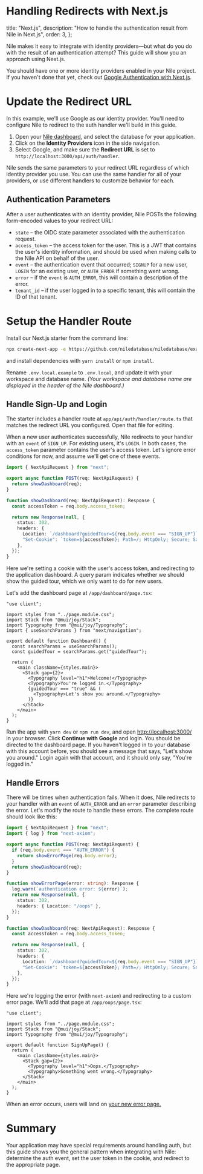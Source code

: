 # Handling Redirects with Next.js

  title: "Next.js",
  description: "How to handle the authentication result from Nile in Next.js",
  order: 3,
};

Nile makes it easy to integrate with identity providers—but what do you do with the result of an
authentication attempt? This guide will show you an approach using Next.js.

You should have one or more identity providers enabled in your Nile project. If you haven't done
that yet, check out [Google Authentication with Next.js](../google-auth/nextjs).

# Update the Redirect URL

In this example, we'll use Google as our identity provider. You'll need to configure Nile to
redirect to the auth handler we'll build in this guide.

1. Open your [Nile dashboard][nad], and select the database for your application.
2. Click on the **Identity Providers** icon in the side navigation.
3. Select Google, and make sure the **Redirect URL** is set to
   `http://localhost:3000/api/auth/handler`.

Nile sends the same parameters to your redirect URL regardless of which identity provider you use.
You can use the same handler for all of your providers, or use different handlers to customize
behavior for each.

## Authentication Parameters

After a user authenticates with an identity provider, Nile POSTs the following form-encoded values
to your redirect URL:

- `state` – the OIDC state parameter associated with the authentication request.
- `access_token` – the access token for the user. This is a JWT that contains the user's identity
  information, and should be used when making calls to the Nile API on behalf of the user.
- `event` – the authentication event that occurred; `SIGNUP` for a new user, `LOGIN` for an existing
  user, or `AUTH_ERROR` if something went wrong.
- `error` – if the `event` is `AUTH_ERROR`, this will contain a description of the error.
- `tenant_id` – if the user logged in to a specific tenant, this will contain the ID of that tenant.

# Setup the Handler Route

Install our Next.js starter from the command line:

```bash
npx create-next-app -e https://github.com/niledatabase/niledatabase/examples/handling-auth-nextjs handling-auth-nextjs && cd handling-auth-nextjs
```

and install dependencies with `yarn install` or `npm install`.

Rename `.env.local.example` to `.env.local`, and update it with your workspace and database name.
_(Your workspace and database name are displayed in the header of the Nile dashboard.)_

## Handle Sign-Up and Login

The starter includes a handler route at `app/api/auth/handler/route.ts` that matches the redirect
URL you configured. Open that file for editing.

When a new user authenticates successfully, Nile redirects to your handler with an `event` of
`SIGN_UP`. For existing users, it's `LOGIN`. In both cases, the `access_token` parameter contains
the user's access token. Let's ignore error conditions for now, and assume we'll get one of these
events.

```ts
import { NextApiRequest } from "next";

export async function POST(req: NextApiRequest) {
  return showDashboard(req);
}

function showDashboard(req: NextApiRequest): Response {
  const accessToken = req.body.access_token;

  return new Response(null, {
    status: 302,
    headers: {
      Location: `/dashboard?guidedTour=${req.body.event === "SIGN_UP"}`,
      "Set-Cookie": `token=${accessToken}; Path=/; HttpOnly; Secure; SameSite=Strict;`,
    },
  });
}
```

Here we're setting a cookie with the user's access token, and redirecting to the application
dashboard. A query param indicates whether we should show the guided tour, which we only want to do
for new users.

Let's add the dashboard page at `/app/dashboard/page.tsx`:

```tsx
"use client";

import styles from "../page.module.css";
import Stack from "@mui/joy/Stack";
import Typography from "@mui/joy/Typography";
import { useSearchParams } from "next/navigation";

export default function Dashboard() {
  const searchParams = useSearchParams();
  const guidedTour = searchParams.get("guidedTour");

  return (
    <main className={styles.main}>
      <Stack gap={2}>
        <Typography level="h1">Welcome!</Typography>
        <Typography>You're logged in.</Typography>
        {guidedTour === "true" && (
          <Typography>Let's show you around.</Typography>
        )}
      </Stack>
    </main>
  );
}
```

Run the app with `yarn dev` or `npm run dev`, and open
[http://localhost:3000/](http://localhost:3000/) in your browser. Click **Continue with Google** and
login. You should be directed to the dashboard page. If you haven't logged in to your database with
this account before, you should see a message that says, "Let's show you around." Login again with
that account, and it should only say, "You're logged in."

## Handle Errors

There will be times when authentication fails. When it does, Nile redirects to your handler with an
`event` of `AUTH_ERROR` and an `error` parameter describing the error. Let's modify the route to
handle these errors. The complete route should look like this:

```ts
import { NextApiRequest } from "next";
import { log } from "next-axiom";

export async function POST(req: NextApiRequest) {
  if (req.body.event === "AUTH_ERROR") {
    return showErrorPage(req.body.error);
  }
  return showDashboard(req);
}

function showErrorPage(error: string): Response {
  log.warn(`authentication error: ${error}`);
  return new Response(null, {
    status: 302,
    headers: { Location: "/oops" },
  });
}

function showDashboard(req: NextApiRequest): Response {
  const accessToken = req.body.access_token;

  return new Response(null, {
    status: 302,
    headers: {
      Location: `/dashboard?guidedTour=${req.body.event === "SIGN_UP"}`,
      "Set-Cookie": `token=${accessToken}; Path=/; HttpOnly; Secure; SameSite=Strict;`,
    },
  });
}
```

Here we're logging the error (with `next-axiom`) and redirecting to a custom error page. We'll add
that page at `/app/oops/page.tsx`:

```tsx
"use client";

import styles from "../page.module.css";
import Stack from "@mui/joy/Stack";
import Typography from "@mui/joy/Typography";

export default function SignUpPage() {
  return (
    <main className={styles.main}>
      <Stack gap={2}>
        <Typography level="h1">Oops.</Typography>
        <Typography>Something went wrong.</Typography>
      </Stack>
    </main>
  );
}
```

When an error occurs, users will land on [your new error page.](http://localhost:3000/oops)

# Summary

Your application may have special requirements around handling auth, but this guide shows you the
general pattern when integrating with Nile: determine the auth event, set the user token in the
cookie, and redirect to the appropriate page.

[nad]: https://dev-nad.thenile.dev/ "Nile Dashboard"
